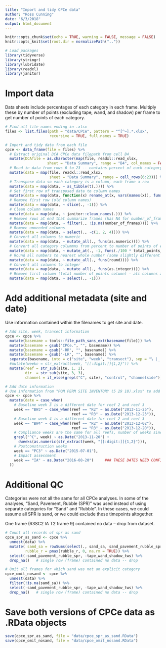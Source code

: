 ```yaml
---
title: "Import and tidy CPCe data"
author: "Ross Cunning"
date: "6/3/2018"
output: html_document
---
```


```r
knitr::opts_chunk$set(echo = TRUE, warning = FALSE, message = FALSE)
knitr::opts_knit$set(root.dir = normalizePath(".."))

# Load packages
library(tidyverse)
library(stringr)
library(lubridate)
library(readxl)
library(janitor)
```

# Import data

Data sheets include percentages of each category in each frame. Multiply these by number of points (excluding tape, wand, and shadow) per frame to get number of points of each category.

```r
# Find all file names ending in .xlsx 
files <- list.files(path = "data/CPCe", pattern = "^[^~].*.xlsx", 
                    recursive = TRUE, full.names = TRUE)

# Import and tidy data from each file
cpce <- data_frame(file = files) %>%
  # Extract original DCA CPCe data filepath from cell B4
  mutate(DCAfile = as.character(map(file, readxl::read_xlsx,      
                   sheet = "Data Summary", range = "B4", col_names = FALSE))) %>%
  # Read in data from rows 6 to 23 -- contains percent of each category for each frame
  mutate(data = map(file, readxl::read_xlsx, 
                    sheet = "Data Summary", range = cell_rows(6:23))) %>%
  # Transpose data so each category is a column, each frame a row
  mutate(data = map(data, ~ as_tibble(t(.)))) %>%
  # Set first row of transposed data to column names
  mutate(data = map(data, function(x) rename_at(x, vars(names(x)), funs(slice(x, 1))))) %>%
  # Remove first row (old column names)
  mutate(data = map(data, ~ slice(., -1))) %>%
  # Clean column names
  mutate(data = map(data, ~ janitor::clean_names(.))) %>%
  # Remove rows at end that summarize frames (has NA for number_of_frames)
  mutate(data = map(data, ~ filter(., !is.na(number_of_frames)))) %>%
  # Remove unneeded columns
  mutate(data = map(data, ~ select(., -c(1, 2, 4)))) %>%
  # Convert all columns to numeric
  mutate(data = map(data, ~ mutate_all(., funs(as.numeric)))) %>%
  # Convert all category colummns from percent to number of points of each category
  mutate(data = map(data, ~ mutate_at(., -1, funs(./100 * total_points_minus_tape_wand_shadow)))) %>%
  # Round all numbers to nearest whole number (some slightly different due to DCA rounding)
  mutate(data = map(data, ~ mutate_all(., funs(round)))) %>%
  # Convert all columns to integer
  mutate(data = map(data, ~ mutate_all(., funs(as.integer)))) %>%
  # Remove first column (total number of points column) - all columns are now categories
  mutate(data = map(data, ~ select(., -1)))
```

# Add additional metadata (site and date)

Use information contained within the filenames to get site and date.

```r
# Add site, week, transect information
cpce <- cpce %>%
  mutate(basename = tools::file_path_sans_ext(basename(file))) %>%
  mutate(basename = gsub("CPCe.", "", basename)) %>%
  mutate(basename = gsub("-RR", "", basename)) %>%
  mutate(basename = gsub("-LR", "", basename)) %>%
  separate(basename, into = c("site", "week", "transect"), sep = "\ |_|-") %>%
  #mutate(weekn = str_extract(week, "[[:digit:]]{1,2}")) %>%
  mutate(reef = str_sub(site, 1, 2),
         dir  = str_sub(site, 3, 3),
         channel = if_else(grepl("C", site), "control", "channelside"))

# Add date information
# Use information from "POM PERM SITE INVENTORY (5 29 18).xlsx" to add date information
cpce <- cpce %>%
  mutate(date = case_when(
    # Baseline week 3 is a different date for reef 2 and reef 3
    week == "BW3" ~ case_when(reef == "R2" ~ as.Date("2013-11-25"),
                              reef == "R3" ~ as.Date("2013-12-23")),
    # Baseline week 4 is a different date for reef 2 and reef 3
    week == "BW4" ~ case_when(reef == "R2" ~ as.Date("2013-12-02"),
                              reef == "R3" ~ as.Date("2013-12-20")),
    # Compliance weeks are the same for all reefs, number of weeks since 2013-11-20
    grepl("^C", week) ~ as.Date("2013-11-20") + 
      dweeks(as.numeric(str_extract(week, "[[:digit:]]{1,2}"))),
    # Postconstruction weeks
    week == "PC3" ~ as.Date("2015-07-01"),
    # Impact assessment
    week == "IA" ~ as.Date("2016-08-20")     ### THESE DATES NEED CONFIRMATION
  ))

```

# Additional QC

Categories were not all the same for all CPCe analyses. In some of the analyses, "Sand, Pavement, Rubble (SPR)" was used instead of using separate categories for "Sand" and "Rubble". In these cases, we could assume all SPR is sand, or we could exclude these timepoints altogether.

One frame (R3SC2 IA T2 frame 9) contained no data -- drop from dataset.

```r
# Count all records of spr as sand
cpce_spr_as_sand <- cpce %>%
  unnest(data) %>%
  mutate( sand_sa = rowSums(select(., sand_sa, sand_pavement_rubble_spr), na.rm = TRUE),
         rubble_r = pmax(rubble_r, 0, na.rm = TRUE)) %>%
  select(-sand_pavement_rubble_spr, -tape_wand_shadow_tws) %>%
  drop_na()   # single row (frame) contained no data -- drop

# Omit all frames for which sand was not an explicit category
cpce_omit_nosand <- cpce %>%
  unnest(data) %>%
  filter(!is.na(sand_sa)) %>%
  select(-sand_pavement_rubble_spr, -tape_wand_shadow_tws) %>%
  drop_na()   # single row (frame) contained no data -- drop
```

# Save both versions of CPCe data as .RData objects
```r
save(cpce_spr_as_sand, file = "data/cpce_spr_as_sand.RData")
save(cpce_omit_nosand, file = "data/cpce_omit_nosand.RData")
```


